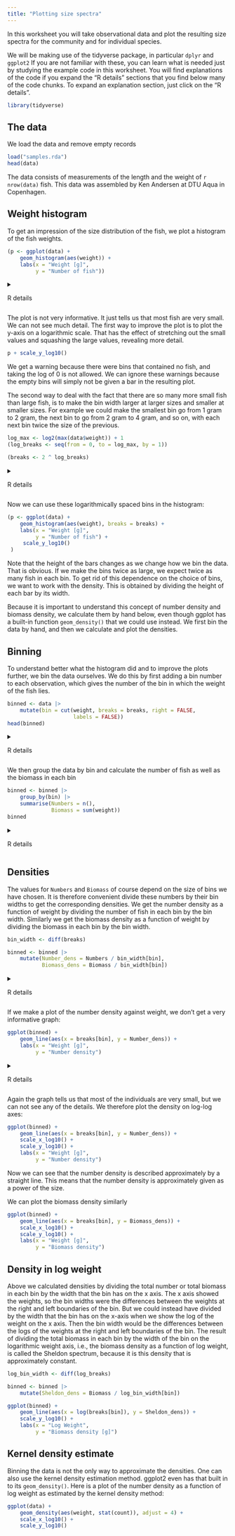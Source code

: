 ```yaml
---
title: "Plotting size spectra"
---
```


In this worksheet you will take observational data and plot the resulting size spectra for the community and for individual species.

We will be making use of the tidyverse package, in particular `dplyr` and `ggplot2` If you are not familiar with these, you can learn what is needed just by studying the example code in this worksheet. You will find explanations of the code if you expand the "R details" sections that you find below many of the code chunks. To expand an explanation section, just click on the "R details".

```r
library(tidyverse)
```

## The data

We load the data and remove empty records

```r
load("samples.rda")
head(data)
```

The data consists of measurements of the length and the weight of `r nrow(data)` fish. This data was assembled by Ken Andersen at DTU Aqua in Copenhagen.

## Weight histogram

To get an impression of the size distribution of the fish, we plot a histogram of the fish weights.

```r
(p <- ggplot(data) +
    geom_histogram(aes(weight)) +
    labs(x = "Weight [g]",
         y = "Number of fish"))
```

<details>

<summary>

R details

</summary>

We have used the ggplot2 package, included in the tidyverse package, to make the plot. It is much more powerful and convenient than the base plot commands. It implements the "grammar of graphics". If you are not already using ggplot2 it is worth your time to familiarise yourself with it. However for the purpose of this tutorial, you can simply pick up the syntax from the examples we give.

In the above we first specify with `ggplot(data)` that the graph shall be based on the data frame `data` that we loaded previously. We then add features to the graph with the `+`.

First `geom_histogram()` specifies that we want a histogram plot. The argument specifies the variable to be represented. Note how this is wrapped in a call to `aes()`. Don't ask why, that is the way the grammar of graphics likes it. The specification of how the variables are tied to the aesthetics of the graph will always be given withing the `aes()` function.

Then we add our own labels to the axes with `labs()`.

We assign the resulting plot to the variable `p` because that way we can manipulate the plot further below. Because the assignment operator in R does not display any result, we added another line with just the variable name `p` which will display the plot.

</details>

The plot is not very informative. It just tells us that most fish are very small. We can not see much detail. The first way to improve the plot is to plot the y-axis on a logarithmic scale. That has the effect of stretching out the small values and squashing the large values, revealing more detail.

```r
p + scale_y_log10()
```

We get a warning because there were bins that contained no fish, and taking the log of 0 is not allowed. We can ignore these warnings because the empty bins will simply not be given a bar in the resulting plot.

The second way to deal with the fact that there are so many more small fish than large fish, is to make the bin width larger at larger sizes and smaller at smaller sizes. For example we could make the smallest bin go from 1 gram to 2 gram, the next bin to go from 2 gram to 4 gram, and so on, with each next bin twice the size of the previous.

```r
log_max <- log2(max(data$weight)) + 1
(log_breaks <- seq(from = 0, to = log_max, by = 1))

(breaks <- 2 ^ log_breaks)
```

<details>

<summary>

R details

</summary>

We had decided that we wanted the breaks between the bins to be at powers of 2. We first create the vector `log_breaks` with the exponents. The `seq()` function creates a vector of numbers starting at `from` and going up to `to` in steps of size `by`. You do not need to give the names of the arguments because they can also be identified by their position. So you could also have written `seq(0, log_max, 1)`. Such integer sequences are used so often that there is the even shorter notation `0:log_max` giving the same sequence.

Note how R is good at vectorised calculations. The second line above creates a vector containing the powers of 2 with the exponents taken from the entries of the vector `log_breaks`.

The reason we have put parentheses `( ... )` around the assignments in the above code is because that also leads to the result being displayed whereas the assignment operator without those parentheses around it would not display anything.

</details>

Now we can use these logarithmically spaced bins in the histogram:

```r
(p <- ggplot(data) +
    geom_histogram(aes(weight), breaks = breaks) +
    labs(x = "Weight [g]",
         y = "Number of fish") +
     scale_y_log10()
 )
```

Note that the height of the bars changes as we change how we bin the data. That is obvious. If we make the bins twice as large, we expect twice as many fish in each bin. To get rid of this dependence on the choice of bins, we want to work with the density. This is obtained by dividing the height of each bar by its width.

Because it is important to understand this concept of number density and biomass density, we calculate them by hand below, even though ggplot has a built-in function `geom_density()` that we could use instead. We first bin the data by hand, and then we calculate and plot the densities.

## Binning

To understand better what the histogram did and to improve the plots further, we bin the data ourselves. We do this by first adding a bin number to each observation, which gives the number of the bin in which the weight of the fish lies.

```r
binned <- data |>
    mutate(bin = cut(weight, breaks = breaks, right = FALSE,
                     labels = FALSE))
head(binned)
```

<details>

<summary>

R details

</summary>

We used the pipe operator `|>` that simply pipes the output of the code preceeding it into the first argument of the function following it. So the above code is equivalent to

```r
binned <- mutate(data, bin = cut(weight, breaks = breaks, right = FALSE,
                                 labels = FALSE))
```

The pipe operator becomes really useful only if you do a longer sequence of operations on data. You will see examples of its use later.

The `mutate()` function can add new columns to a data frame or modify existing columns. In the above example it adds a new column `bin`. The entries in that column are here calculated by the function `cut` that returns the label of the bin into which an observation falls. We specify the bin boundaries with the `breaks = breaks` to be the boundaries we have calculated above. The `right = FALSE` means that in case an observation falls exactly on a right bin boundary, it is not included in that bin but instead in the next bin. The `labels = FALSE` means that the bins are not labelled by the intervals but simply by integer codes.

</details>

We then group the data by bin and calculate the number of fish as well as the biomass in each bin

```r
binned <- binned |> 
    group_by(bin) |> 
    summarise(Numbers = n(), 
              Biomass = sum(weight))
binned
```

<details>

<summary>

R details

</summary>

After we have grouped together all the observations with the same bin number with the `group_by(bin)`, the `summarize()` function creates a new data frame with one row for each group, which in this case means one row for each bin. That data frame will always have one column specifying the group and then we specified that we want two extra columns: `Numbers` that just counts the number of observations in the group with the `n()` function and `Biomass` that calculates the total biomass in the group by summing the weights of all the fish in that group. Note that the `species` is ignored in this calculation.

In the above code you see the pipe operator `|>` being quite convenient, because it allows us to write the functions in the order in which they are applied, rather than having to write `summarize(group_by(...))`.

</details>

## Densities

The values for `Numbers` and `Biomass` of course depend on the size of bins we have chosen. It is therefore convenient divide these numbers by their bin widths to get the corresponding densities. We get the number density as a function of weight by dividing the number of fish in each bin by the bin width. Similarly we get the biomass density as a function of weight by dividing the biomass in each bin by the bin width.

```r
bin_width <- diff(breaks)

binned <- binned |> 
    mutate(Number_dens = Numbers / bin_width[bin],
           Biomass_dens = Biomass / bin_width[bin])
```

<details>

<summary>

R details

</summary>

</details>

If we make a plot of the number density against weight, we don't get a very informative graph:

```r
ggplot(binned) +
    geom_line(aes(x = breaks[bin], y = Number_dens)) +
    labs(x = "Weight [g]",
         y = "Number density")
```

<details>

<summary>

R details

</summary>

</details>

Again the graph tells us that most of the individuals are very small, but we can not see any of the details. We therefore plot the density on log-log axes:

```r
ggplot(binned) +
    geom_line(aes(x = breaks[bin], y = Number_dens)) + 
    scale_x_log10() + 
    scale_y_log10() +
    labs(x = "Weight [g]",
         y = "Number density")
```

Now we can see that the number density is described approximately by a straight line. This means that the number density is approximately given as a power of the size.

We can plot the biomass density similarly

```r
ggplot(binned) +
    geom_line(aes(x = breaks[bin], y = Biomass_dens)) +
    scale_x_log10() + 
    scale_y_log10() +
    labs(x = "Weight [g]",
         y = "Biomass density")
```

## Density in log weight

Above we calculated densities by dividing the total number or total biomass in each bin by the width that the bin has on the x axis. The x axis showed the weights, so the bin widths were the differences between the weights at the right and left boundaries of the bin. But we could instead have divided by the width that the bin has on the x-axis when we show the log of the weight on the x axis. Then the bin width would be the differences between the logs of the weights at the right and left boundaries of the bin. The result of dividing the total biomass in each bin by the width of the bin on the logarithmic weight axis, i.e., the biomass density as a function of log weight, is called the Sheldon spectrum, because it is this density that is approximately constant.

```r
log_bin_width <- diff(log_breaks)

binned <- binned |> 
    mutate(Sheldon_dens = Biomass / log_bin_width[bin])
```

```r
ggplot(binned) +
    geom_line(aes(x = log(breaks[bin]), y = Sheldon_dens)) +
    scale_y_log10() +
    labs(x = "Log Weight",
         y = "Biomass density [g]")
```

## Kernel density estimate

Binning the data is not the only way to approximate the densities. One can also use the kernel density estimation method. ggplot2 even has that built in to its `geom_density()`. Here is a plot of the number density as a function of log weight as estimated by the kernel density method:

```r
ggplot(data) +
    geom_density(aes(weight, stat(count)), adjust = 4) +
    scale_x_log10() + 
    scale_y_log10()
```

